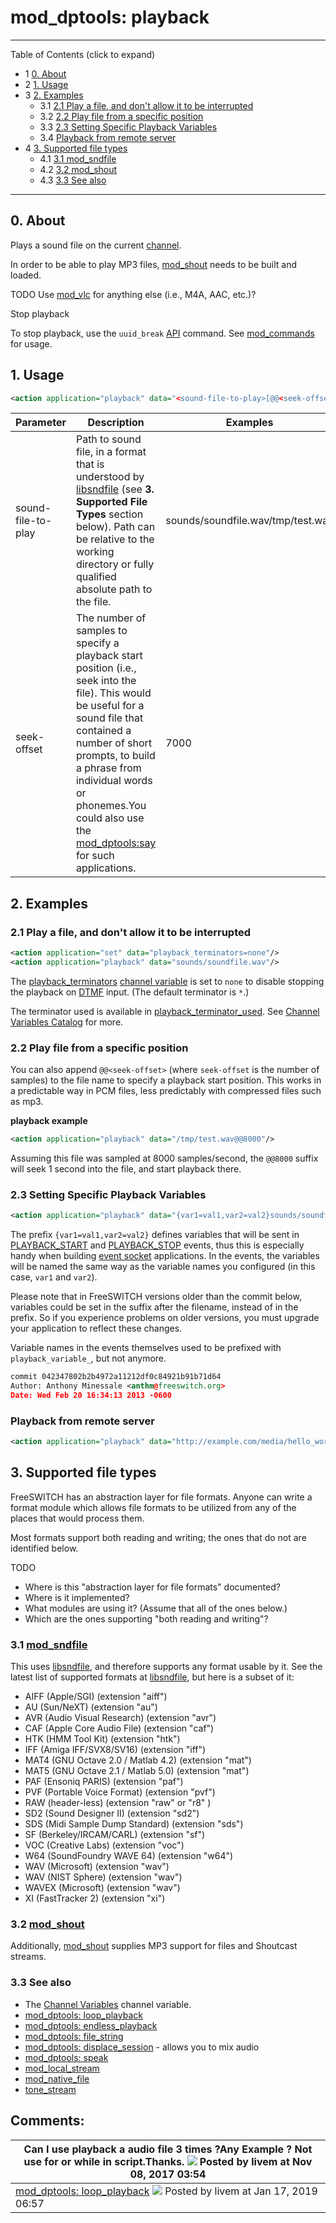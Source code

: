 
# mod_dptools: playback 

 

---

Table of Contents (click to expand)

* 1 [0\. About](#0-about)
* 2 [1\. Usage](#1-usage)
* 3 [2\. Examples](#2-examples)  
   * 3.1 [2.1 Play a file, and don't allow it to be interrupted](#21-play-a-file-and-dont-allow-it-to-be-interrupted)  
   * 3.2 [2.2 Play file from a specific position](#22-play-file-from-a-specific-position)  
   * 3.3 [2.3 Setting Specific Playback Variables](#23-setting-specific-playback-variables)  
   * 3.4 [Playback from remote server](#playback-from-remote-server)
* 4 [3\. Supported file types](#3-supported-file-types)  
   * 4.1 [3.1 mod\_sndfile](#-freeswitch--mod_dptools-playback-)  
   * 4.2 [3.2 mod\_shout](#-freeswitch--mod_dptools-playback-)  
   * 4.3 [3.3 See also](#33-see-also)

---

## 0\. About

Plays a sound file on the current [channel](../../Introduction/Call-Legs_7143972.mdx#0-about).

In order to be able to play MP3 files, [mod\_shout](../mod_shout_3965531.mdx#21-play) needs to be built and loaded.

TODO Use [mod\_vlc](../mod_vlc_13173380.mdx#--) for anything else (i.e., M4A, AAC, etc.)?

Stop playback

To stop playback, use the `uuid_break` [API](../../Introduction/FreeSWITCH-API_30867723.mdx#-freeswitch--freeswitch-api-) command. See [mod\_commands](../mod_commands_1966741.mdx#--) for usage.

## 1\. Usage

```xml
<action application="playback" data="<sound-file-to-play>[@@<seek-offset>]"/> 
```

  
| Parameter          | Description                                                                                                                                                                                                                                                                                               | Examples                          |
| ------------------ | --------------------------------------------------------------------------------------------------------------------------------------------------------------------------------------------------------------------------------------------------------------------------------------------------------- | --------------------------------- |
| sound-file-to-play | Path to sound file, in a format that is understood by [libsndfile](https://en.wikipedia.org/wiki/Libsndfile) (see **3\. Supported File Types** section below). Path can be relative to the working directory or fully qualified absolute path to the file.                                                | sounds/soundfile.wav/tmp/test.wav |
| seek-offset        | The number of samples to specify a playback start position (i.e., seek into the file). This would be useful for a sound file that contained a number of short prompts, to build a phrase from individual words or phonemes.You could also use the [mod\_dptools:say](./6586961.mdx#0-about) for such applications. | 7000                              |

## 2\. Examples

### 2.1 Play a file, and don't allow it to be interrupted

```xml
<action application="set" data="playback_terminators=none"/> 
<action application="playback" data="sounds/soundfile.wav"/>
```

The [playback\_terminators](../../../Channel-Variables-Catalog/playback_terminators_16353264.mdx#0-about) [channel variable](../../Dialplan/Channel-Variables_16352493.mdx#about) is set to `none` to disable stopping the playback on [DTMF](../../Introduction/Glossary_13173966.mdx#dtmf) input. (The default terminator is `*`.)

The terminator used is available in [playback\_terminator\_used](../../../Channel-Variables-Catalog/playback_terminator_used_16353270.mdx#playback_terminator_used). See [Channel Variables Catalog](../../../Channel-Variables-Catalog/index.mdx#comments) for more.

### 2.2 Play file from a specific position

You can also append `@@<seek-offset>` (where `seek-offset` is the number of samples) to the file name to specify a playback start position. This works in a predictable way in PCM files, less predictably with compressed files such as mp3.

**playback example**

```xml
<action application="playback" data="/tmp/test.wav@@8000"/>
```

Assuming this file was sampled at 8000 samples/second, the `@@8000` suffix will seek 1 second into the file, and start playback there.

### 2.3 Setting Specific Playback Variables

```xml
<action application="playback" data="{var1=val1,var2=val2}sounds/soundfile.wav"/>
```

The prefix `{var1=val1,var2=val2}` defines variables that will be sent in [PLAYBACK\_START](../../Introduction/Event-System/Event-List_7143557.mdx#playback_start) and [PLAYBACK\_STOP](../../Introduction/Event-System/Event-List_7143557.mdx#playback_stop) events, thus this is especially handy when building [event socket](../../Introduction/Glossary_13173966.mdx#event-socket) applications. In the events, the variables will be named the same way as the variable names you configured (in this case, `var1` and `var2`).

Please note that in FreeSWITCH versions older than the commit below, variables could be set in the suffix after the filename, instead of in the prefix. So if you experience problems on older versions, you must upgrade your application to reflect these changes.

Variable names in the events themselves used to be prefixed with `playback_variable_`, but not anymore.

```xml
commit 042347802b2b4972a11212df0c84921b91b71d64
Author: Anthony Minessale <anthm@freeswitch.org>
Date: Wed Feb 20 16:34:13 2013 -0600
```

### Playback from remote server

```xml
<action application="playback" data="http://example.com/media/hello_world.wav"/>
```

## 3\. Supported file types

FreeSWITCH has an abstraction layer for file formats. Anyone can write a format module which allows file formats to be utilized from any of the places that would process them.

Most formats support both reading and writing; the ones that do not are identified below.

TODO 

* Where is this "abstraction layer for file formats" documented?
* Where is it implemented?
* What modules are using it? (Assume that all of the ones below.)
* Which are the ones supporting "both reading and writing"?

### 3.1 [mod_sndfile](../mod_sndfile_32178375.mdx#-freeswitch--mod_sndfile-)

This uses [libsndfile](http://www.mega-nerd.com/libsndfile/), and therefore supports any format usable by it. See the latest list of supported formats at [libsndfile](http://www.mega-nerd.com/libsndfile/), but here is a subset of it:

* AIFF (Apple/SGI) (extension "aiff")
* AU (Sun/NeXT) (extension "au")
* AVR (Audio Visual Research) (extension "avr")
* CAF (Apple Core Audio File) (extension "caf")
* HTK (HMM Tool Kit) (extension "htk")
* IFF (Amiga IFF/SVX8/SV16) (extension "iff")
* MAT4 (GNU Octave 2.0 / Matlab 4.2) (extension "mat")
* MAT5 (GNU Octave 2.1 / Matlab 5.0) (extension "mat")
* PAF (Ensoniq PARIS) (extension "paf")
* PVF (Portable Voice Format) (extension "pvf")
* RAW (header-less) (extension "raw" or "r8" )
* SD2 (Sound Designer II) (extension "sd2")
* SDS (Midi Sample Dump Standard) (extension "sds")
* SF (Berkeley/IRCAM/CARL) (extension "sf")
* VOC (Creative Labs) (extension "voc")
* W64 (SoundFoundry WAVE 64) (extension "w64")
* WAV (Microsoft) (extension "wav")
* WAV (NIST Sphere) (extension "wav")
* WAVEX (Microsoft) (extension "wav")
* XI (FastTracker 2) (extension "xi")

### 3.2 [mod_shout](../mod_shout_3965531.mdx#21-play)

Additionally, [mod\_shout](../mod_shout_3965531.mdx#21-play) supplies MP3 support for files and Shoutcast streams.

### 3.3 See also

* The [Channel Variables](../../Dialplan/Channel-Variables_16352493.mdx#channel-variable-scope-example) channel variable.
* [mod\_dptools: loop\_playback](./16351422.mdx#about)
* [mod\_dptools: endless\_playback](./6586560.mdx#about)
* [mod\_dptools: file\_string](./6586646.mdx#0-about)
* [mod\_dptools: displace\_session](./6586781.mdx#about) \- allows you to mix audio
* [mod\_dptools: speak](./6587123.mdx#0-about)
* [mod\_local\_stream](../mod_local_stream_6587466.mdx#api)
* [mod\_native\_file](../mod_native_file_6587161.mdx#about)
* [tone\_stream](./gentones/Tone_stream_6586599.mdx#about)
  
  
## Comments:

| Can I use playback a audio file 3 times ?Any Example ? Not use for or while in script.Thanks. ![](/images/icons/contenttypes/comment_16.png) Posted by livem at Nov 08, 2017 03:54 |
| --------------------------------------------------------------------------------------------------------------------------------------------------------------------------------- |
| [mod\_dptools: loop\_playback](./16351422.mdx#about) ![](/images/icons/contenttypes/comment_16.png) Posted by livem at Jan 17, 2019 06:57                                                 |


